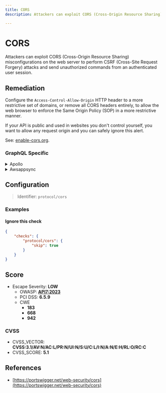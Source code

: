 ```yaml
---
title: CORS
description: Attackers can exploit CORS (Cross-Origin Resource Sharing) misconfigurations on the web server to perform CSRF (Cross-Site Request Forgery) attacks and send unauthorized commands from an authenticated user session.

---
```


# CORS

Attackers can exploit CORS (Cross-Origin Resource Sharing) misconfigurations on the web server to perform CSRF (Cross-Site Request Forgery) attacks and send unauthorized commands from an authenticated user session.


## Remediation

Configure the `Access-Control-Allow-Origin` HTTP header to a more restrictive set of domains, or remove all CORS headers entirely, to allow the web browser to enforce the Same Origin Policy (SOP) in a more restrictive manner.

If your API is public and used in websites you don't control yourself, you want to allow any request origin and you can safely ignore this alert.

See: [enable-cors.org](https://enable-cors.org/index.html).



### GraphQL Specific

<details>
    <summary>Apollo</summary>

Configure the 'Access-Control-Allow-Origin' HTTP header to a more restrictive set of domains, or remove all CORS headers entirely, to allow the web browser to enforce the Same Origin Policy (SOP) in a more restrictive manner.

For instance, with `apollo-server-express`, you can restrain request origin to only a few whitelisted domains:

 ```javascript
 await server.start();

 const corsOptions = {
   origin: ["https://www.your-app.example", "https://studio.apollographql.com"]
 };

 server.applyMiddleware({
   app,
   cors: corsOptions,
   path: "/graphql",
 });
 ```
 Source: <https://www.apollographql.com/docs/apollo-server/security/cors/>.

 If your API is public and used in websites you don't control yourself, you want to allow any request origin and you can safely ignore this alert.


</details>

<details>
    <summary>Awsappsync</summary>

Add CORS headers with the API Gateway.

Put your AppSync API behind an API Gateway and configure it to act as a proxy to your AppSync endpoint (e.g., using the HTTP Proxy feature).

To learn how to do so, see [AWS's API Gateway documentation](https://docs.aws.amazon.com/apigateway/latest/developerguide/welcome.html).

You can then manually enable CORS for each resource (only for one if you created the gateway for a single AppSync endpoint):

API Gateway console > {your api gateway} > Resources > {your created resource} > Actions : Enable CORS


</details>

## Configuration

> Identifier: `protocol/cors`



### Examples



#### Ignore this check

```json
{
    "checks": {
        "protocol/cors": {
            "skip": true
        }
    }
}
```




## Score

- Escape Severity: **<span className="low-severity">LOW</span>**
  - OWASP: **[API7:2023](https://github.com/OWASP/API-Security/blob/master/editions/2023/en/0xa7-server-side-request-forgery.md)**
  - PCI DSS: **6.5.9**
  - CWE
    - **183**
    - **668**
    - **942**
  
  
  

### CVSS

- CVSS_VECTOR: **CVSS:3.1/AV:N/AC:L/PR:N/UI:N/S:U/C:L/I:N/A:N/E:H/RL:O/RC:C**
- CVSS_SCORE: **5.1**

## References

- [https://portswigger.net/web-security/cors](https://portswigger.net/web-security/cors)
  